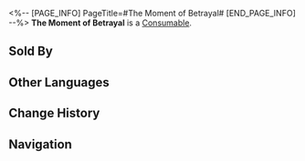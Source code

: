 <%-- [PAGE_INFO]
PageTitle=#The Moment of Betrayal#
[END_PAGE_INFO] --%>
{{Item Infobox
|id          = 402026
|image       = Item The Moment of Betrayal.png
|type        = Consumable
|invCategory = Consumables
|rarity      = 3
|effect      = Upon use, increases all allies' CRIT DMG by 36% for the next battle.
|description = You will always remember the trust and gentleness of that person, the persuasion and incitement from those people, and the surprised whisper from that person the moment you drew your dagger.
|source1     = [[Omni-Synthesizer]]
|source2     = [[Dreamscape Sales Store]]
}}
{{Description|''"Et tu, my child?"''}}
'''The Moment of Betrayal''' is a [[Consumable]].

==Sold By==
{{Shop Availability}}

==Other Languages==
{{Other Languages
|en   = The Moment of Betrayal
|zhs  = 选择背叛的刹那
|zht  = 選擇背叛的剎那
|ja   = 裏切りを選んだ瞬間
|ko   = 배반을 선택한 순간
|es   = El momento de la traición
|fr   = Moment de la trahison
|ru   = Момент предательства
|th   = ช่วงเวลาที่เลือกทรยศ
|vi   = Khoảnh Khắc Phản Bội
|de   = Moment des Verrats
|id   = The Moment of Betrayal
|pt   = O Momento da Traição
}}

==Change History==
{{Change History|2.0}}

==Navigation==
{{Consumable Navbox}}